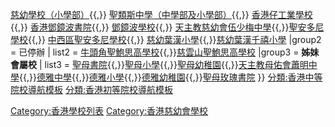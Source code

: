 {{Navbox
| title  = '''香港[[慈幼會]]學校'''
| name   = 香港慈幼會學校
|group1 = 仍在辦學
| list1  =  [[慈幼英文學校|慈幼英文學校（中學部）]]{{,}} [[慈幼學校|慈幼學校（小學部）]]{{,}} [[聖類斯中學|聖類斯中學（中學部及小學部）]]{{,}} [[香港仔工業學校]]{{,}} [[香港鄧鏡波書院]]{{,}} [[鄧鏡波學校]]{{,}} [[天主教慈幼會伍少梅中學]]{{,}}[[聖安多尼學校]]{{,}} [[中西區聖安多尼學校]]{{,}} [[慈幼葉漢小學]]{{,}}[[慈幼葉漢千禧小學]]
|group2 = 已停辦
| list2  =  [[牛頭角聖鮑思高學校]]{{,}}[[聖鮑思高學校（慈雲山）|慈雲山聖鮑思高學校]]
|group3 =  '''姊妹會屬校'''
| list3 = [[聖母書院]]{{,}}[[聖母小學]]{{,}}[[聖母幼稚園]]{{,}}[[天主教母佑會蕭明中學]]{{,}}[[德雅中學]]{{,}}[[德雅小學]]{{,}}[[德雅幼稚園]]{{,}}[[聖母玫瑰書院]]
}}<noinclude>
[[Category:香港學校列表]]
[[Category:香港慈幼會學校]]
[[分類:香港中等院校導航模板‎]]
[[分類:香港初等院校導航模板‎]]
</noinclude>